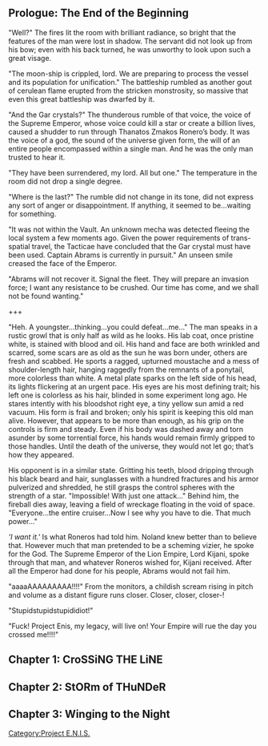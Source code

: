 == Prologue: The End of the Beginning ==
"Well?" The fires lit the room with brilliant radiance, so bright that the features of the man were lost in shadow. The servant did not look up from his bow; even with his back turned, he was unworthy to look upon such a great visage. 

"The moon-ship is crippled, lord. We are preparing to process the vessel and its population for unification." The battleship rumbled as another gout of cerulean flame erupted from the stricken monstrosity, so massive that even this great battleship was dwarfed by it. 

"And the Gar crystals?" The thunderous rumble of that voice, the voice of the Supreme Emperor, whose voice could kill a star or create a billion lives, caused a shudder to run through Thanatos Zmakos Ronero’s body. It was the voice of a god, the sound of the universe given form, the will of an entire people encompassed within a single man. And he was the only man trusted to hear it.

"They have been surrendered, my lord. All but one." The temperature in the room did not drop a single degree. 

"Where is the last?" The rumble did not change in its tone, did not express any sort of anger or disappointment. If anything, it seemed to be...waiting for something. 

"It was not within the Vault. An unknown mecha was detected fleeing the local system a few moments ago. Given the power requirements of trans-spatial travel, the Tacticae have concluded that the Gar crystal must have been used. Captain Abrams is currently in pursuit." An unseen smile creased the face of the Emperor.

"Abrams will not recover it. Signal the fleet. They will prepare an invasion force; I want any resistance to be crushed. Our time has come, and we shall not be found wanting."

+++

"Heh. A youngster...thinking...you could defeat...me..." The man speaks in a rustic growl that is only half as wild as he looks. His lab coat, once pristine white, is stained with blood and oil. His hand and face are both wrinkled and scarred, some scars are as old as the sun he was born under, others are fresh and scabbed. He sports a ragged, upturned moustache and a mess of shoulder-length hair, hanging raggedly from the remnants of a ponytail, more colorless than white. A metal plate sparks on the left side of his head, its lights flickering at an urgent pace. His eyes are his most defining trait; his left one is colorless as his hair, blinded in some experiment long ago. He stares intently with his bloodshot right eye, a tiny yellow sun amid a red vacuum. His form is frail and broken; only his spirit is keeping this old man alive. However, that appears to be more than enough, as his grip on the controls is firm and steady. Even if his body was dashed away and torn asunder by some torrential force, his hands would remain firmly gripped to those handles. Until the death of the universe, they would not let go; that’s how they appeared.

His opponent is in a similar state. Gritting his teeth, blood dripping through his black beard and hair, sunglasses with a hundred fractures and his armor pulverized and shredded, he still grasps the control spheres with the strength of a star. "Impossible! With just one attack..." Behind him, the fireball dies away, leaving a field of wreckage floating in the void of space. "Everyone...the entire cruiser...Now I see why you have to die. That much power..." 

'' 'I want it.' '' Is what Roneros had told him. Noland knew better than to believe that. However much that man pretended to be a scheming vizier, he spoke for the God. The Supreme Emperor of the Lion Empire, Lord Kijani, spoke through that man, and whatever Roneros wished for, Kijani received. After all the Emperor had done for his people, Abrams would not fail him.

"aaaaAAAAAAAAA!!!!" From the monitors, a childish scream rising in pitch and volume as a distant figure runs closer. Closer, closer, closer-! 

"Stupidstupidstupididiot!"

"Fuck! Project Enis, my legacy, will live on! Your Empire will rue the day you crossed me!!!!"

== Chapter 1: CroSSiNG THE LiNE ==

== Chapter 2: StORm of THuNDeR ==

== Chapter 3: Winging to the Night ==

[[Category:Project E.N.I.S.]]